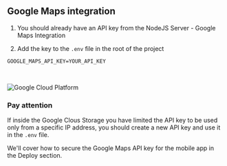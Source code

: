 
## Google Maps integration

1. You should already have an API key from the NodeJS Server - Google Maps Integration

2. Add the key to the `.env` file in the root of the project

```env
GOOGLE_MAPS_API_KEY=YOUR_API_KEY
```

<br/>
<Zoom>

<Image
  src="/mobile-app/google-maps/5.png"
  alt="Google Cloud Platform"
  width={1500}
  height={1500}
/>
</Zoom>


### Pay attention

If inside the Google Clous Storage you have limited the API key to be used only from a specific IP address, you should create a new API key and use it in the `.env` file.

We'll cover how to secure the Google Maps API key for the mobile app in the Deploy section.
